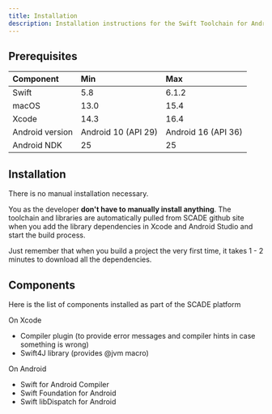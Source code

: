 ```yaml
---
title: Installation
description: Installation instructions for the Swift Toolchain for Android
---
```


## Prerequisites
| Component        | Min                 | Max                 |
|:------------------|:---------------------|:---------------------|
| Swift            | 5.8                 | 6.1.2               |
| macOS            | 13.0                | 15.4                |
| Xcode            | 14.3                | 16.4                |
| Android version  | Android 10 (API 29) | Android 16 (API 36) |
| Android NDK      | 25                  | 25                  |



## Installation
There is no manual installation necessary. 

You as the developer **don't have to manually install anything**. The toolchain and libraries are automatically pulled from SCADE github site when you add the library dependencies in Xcode and Android Studio and start the build process.
 
Just remember that when you build a project the very first time, it takes 1 - 2 minutes to download all the dependencies. 
## Components
Here is the list of components installed as part of the SCADE platform

On Xcode

- Compiler plugin (to provide error messages and compiler hints in case something is wrong)
- Swift4J library (provides @jvm macro)

On Android

- Swift for Android Compiler
- Swift Foundation for Android
- Swift libDispatch for Android


